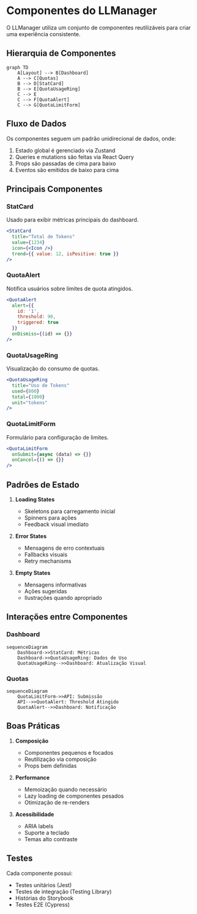 
<Meta title="Documentação/Componentes" />

# Componentes do LLManager

O LLManager utiliza um conjunto de componentes reutilizáveis para criar uma experiência consistente.

## Hierarquia de Componentes

```mermaid
graph TD
    A[Layout] --> B[Dashboard]
    A --> C[Quotas]
    B --> D[StatCard]
    B --> E[QuotaUsageRing]
    C --> E
    C --> F[QuotaAlert]
    C --> G[QuotaLimitForm]
```

## Fluxo de Dados

Os componentes seguem um padrão unidirecional de dados, onde:

1. Estado global é gerenciado via Zustand
2. Queries e mutations são feitas via React Query
3. Props são passadas de cima para baixo
4. Eventos são emitidos de baixo para cima

## Principais Componentes

### StatCard
Usado para exibir métricas principais do dashboard.
```jsx
<StatCard
  title="Total de Tokens"
  value={1234}
  icon={<Icon />}
  trend={{ value: 12, isPositive: true }}
/>
```

### QuotaAlert
Notifica usuários sobre limites de quota atingidos.
```jsx
<QuotaAlert
  alert={{
    id: '1',
    threshold: 90,
    triggered: true
  }}
  onDismiss={(id) => {}}
/>
```

### QuotaUsageRing
Visualização do consumo de quotas.
```jsx
<QuotaUsageRing
  title="Uso de Tokens"
  used={800}
  total={1000}
  unit="tokens"
/>
```

### QuotaLimitForm
Formulário para configuração de limites.
```jsx
<QuotaLimitForm
  onSubmit={async (data) => {}}
  onCancel={() => {}}
/>
```

## Padrões de Estado

1. **Loading States**
   - Skeletons para carregamento inicial
   - Spinners para ações
   - Feedback visual imediato

2. **Error States**
   - Mensagens de erro contextuais
   - Fallbacks visuais
   - Retry mechanisms

3. **Empty States**
   - Mensagens informativas
   - Ações sugeridas
   - Ilustrações quando apropriado

## Interações entre Componentes

### Dashboard
```mermaid
sequenceDiagram
    Dashboard->>StatCard: Métricas
    Dashboard->>QuotaUsageRing: Dados de Uso
    QuotaUsageRing-->>Dashboard: Atualização Visual
```

### Quotas
```mermaid
sequenceDiagram
    QuotaLimitForm->>API: Submissão
    API-->>QuotaAlert: Threshold Atingido
    QuotaAlert-->>Dashboard: Notificação
```

## Boas Práticas

1. **Composição**
   - Componentes pequenos e focados
   - Reutilização via composição
   - Props bem definidas

2. **Performance**
   - Memoização quando necessário
   - Lazy loading de componentes pesados
   - Otimização de re-renders

3. **Acessibilidade**
   - ARIA labels
   - Suporte a teclado
   - Temas alto contraste

## Testes

Cada componente possui:
- Testes unitários (Jest)
- Testes de integração (Testing Library)
- Histórias do Storybook
- Testes E2E (Cypress)
